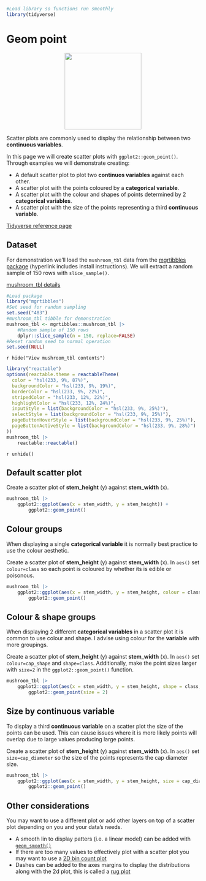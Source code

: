 ```r
#Load library so functions run smoothly
library(tidyverse)
```
# Geom point

<center>
![](images/ggplot2_geom_point.png){style="width:200px"}
</center>

Scatter plots are commonly used to display the relationship between two __continuous variables__.

In this page we will create scatter plots with `ggplot2::geom_point()`. Through examples we will demonstrate creating:

- A default scatter plot to plot two __continuos variables__ against each other.
- A scatter plot with the points coloured by a __categorical variable__.
- A scatter plot with the colour and shapes of points determined by 2 __categorical variables__.
- A scatter plot with the size of the points representing a third __continuous variable__.

[Tidyverse reference page](https://ggplot2.tidyverse.org//reference/geom_point.html)

## Dataset

For demonstration we'll load the `mushroom_tbl` data from the [mgrtibbles package](/datasets/mgrtibbles.qmd) (hyperlink includes install instructions).
We will extract a random sample of 150 rows with `slice_sample()`.

[mushroom_tbl details](https://github.com/m-gemmell/mgrtibbles/wiki/mushroom_tbl)

```r
#Load package
library("mgrtibbles")
#Set seed for random sampling
set.seed("483")
#mushroom_tbl tibble for demonstration
mushroom_tbl <- mgrtibbles::mushroom_tbl |>
    #Random sample of 150 rows
    dplyr::slice_sample(n = 150, replace=FALSE)
#Reset random seed to normal operation
set.seed(NULL)
```

`r hide("View mushroom_tbl contents")`
```r
library("reactable")
options(reactable.theme = reactableTheme(
  color = "hsl(233, 9%, 87%)",
  backgroundColor = "hsl(233, 9%, 19%)",
  borderColor = "hsl(233, 9%, 22%)",
  stripedColor = "hsl(233, 12%, 22%)",
  highlightColor = "hsl(233, 12%, 24%)",
  inputStyle = list(backgroundColor = "hsl(233, 9%, 25%)"),
  selectStyle = list(backgroundColor = "hsl(233, 9%, 25%)"),
  pageButtonHoverStyle = list(backgroundColor = "hsl(233, 9%, 25%)"),
  pageButtonActiveStyle = list(backgroundColor = "hsl(233, 9%, 28%)")
))
mushroom_tbl |>
    reactable::reactable()
```
`r unhide()`

## Default scatter plot

Create a scatter plot of __stem_height__ (y) against __stem_width__ (x).

```r
mushroom_tbl |>
    ggplot2::ggplot(aes(x = stem_width, y = stem_height)) +
        ggplot2::geom_point()
```

## Colour groups

When displaying a single __categorical variable__ it is normally best practice to use the colour aesthetic.

Create a scatter plot of __stem_height__ (y) against __stem_width__ (x).
In `aes()` set `colour=class` so each point is coloured by whether its is edible or poisonous.

```r
mushroom_tbl |>
    ggplot2::ggplot(aes(x = stem_width, y = stem_height, colour = class)) +
        ggplot2::geom_point()
```

## Colour & shape groups

When displaying 2 different __categorical variables__ in a scatter plot it is common to use colour and shape.
I advise using colour for the __variable__ with more groupings.

Create a scatter plot of __stem_height__ (y) against __stem_width__ (x).
In `aes()` set `colour=cap_shape` and `shape=class`.
Additionally, make the point sizes larger with `size=2` in the `ggplot2::geom_point()` function.

```r
mushroom_tbl |>
    ggplot2::ggplot(aes(x = stem_width, y = stem_height, shape = class, colour = cap_shape)) +
        ggplot2::geom_point(size = 2)
```

## Size by continuous variable

To display a third __continuous variable__ on a scatter plot the size of the points can be used.
This can cause issues where it is more likely points will overlap due to large values producing large points.

Create a scatter plot of __stem_height__ (y) against __stem_width__ (x).
In `aes()` set `size=cap_diameter` so the size of the points represents the cap diameter size.

```r
mushroom_tbl |>
    ggplot2::ggplot(aes(x = stem_width, y = stem_height, size = cap_diameter)) +
        ggplot2::geom_point()
```

## Other considerations

You may want to use a different plot or add other layers on top of a scatter plot depending on you and your data's needs.

- A smooth lin to display patters (i.e. a linear model) can be added with [`geom_smooth()`](/ggplot2/geom_others.qmd#smooth)
- If there are too many values to effectively plot with a scatter plot you may want to use a [2D bin count plot](/ggplot2/geom_others.qmd#d-bin-counts)
- Dashes can be added to the axes margins to display the distributions along with the 2d plot, this is called a [rug plot](/ggplot2/geom_others.qmd#rug)